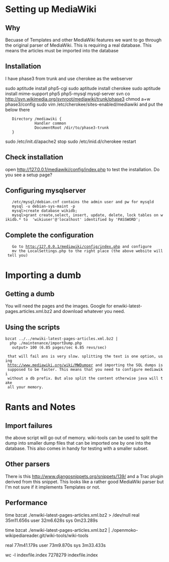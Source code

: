 = Setting up MediaWiki =

== Why ==

Becuase of Templates and other MediaWiki features we want to go through
the original parser of MediaWiki. This is requiring a real database. This
means the articles must be imported into the database

== Installation ==

I have phase3 from trunk and use cherokee as the webserver

sudo aptitude install php5-cgi
sudo aptitude install cherokee
sudo aptitude install mime-support php5 php5-mysql mysql-server
svn co http://svn.wikimedia.org/svnroot/mediawiki/trunk/phase3
chmod a+w phase3/config
sudo vim /etc/cherokee/sites-enabled/mediawiki and put the below there
    Directory /mediawiki {
              Handler common
              DocumentRoot /dir/to/phase3-trunk
    }

sudo /etc/init.d/apache2 stop
sudo /etc/inid.d/cherokee restart

== Check installation ==
open http://127.0.0.1/mediawiki/config/index.php to test the installation. Do
you see a setup page?

== Configuring mysqlserver ==
    /etc/mysql/debian.cnf contains the admin user and pw for mysqld
    mysql -u debian-sys-maint -p
    mysql>create database wikidb;
    mysql>grant create,select, insert, update, delete, lock tables on wikidb.* to  'wikiuser'@'localhost' identified by 'PASSWORD';

== Complete the configuration ==
    Go to http:/127.0.0.1/mediawiki/config/index.php and configure
    mv the LocalSettings.php to the right place (the above website will tell you)


= Importing a dumb =
== Getting a dumb ==
You will need the pages and the images. Google for enwiki-latest-pages.articles.xml.bz2
and download whatever you need.

== Using the scripts ==
 bzcat ../../enwiki-latest-pages-articles.xml.bz2 |  php ./maintenance/importDump.php 
    output> 100 (6.85 pages/sec 6.85 revs/sec)

  that will fail ans is very slow. splitting the text is one option, using
  http://www.mediawiki.org/wiki/MWDumper and importing the SQL dumps is
  supposed to be faster. This means that you need to configure mediawiki
  without a db prefix. But also split the content otherwise java will take
  all your memory.

= Rants and Notes =

== Import failures ==
the above script will go out of memory. wiki-tools can be used to split the dump
into smaller dump files that can be imported one by one into the database. This
also comes in handy for testing with a smaller subset.

== Other parsers ==
There is this http://www.djangosnippets.org/snippets/139/ and a Trac plugin
derived from this snippet. This looks like a rather good MediaWiki parser but
I'm not sure if it implements Templates or not.

== Performance ==
time bzcat ./enwiki-latest-pages-articles.xml.bz2 > /dev/null
real    35m11.656s
user    32m6.628s
sys     0m23.289s

time bzcat ./enwiki-latest-pages-articles.xml.bz2 | ./openmoko-wikipediareader.git/wiki-tools/wiki-tools 

real    77m41.179s
user    73m9.870s
sys     3m33.433s

wc -l indexfile.index 
7278279 indexfile.index

